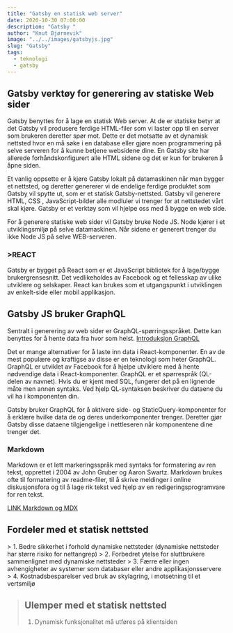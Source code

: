 ```yaml
---
title: "Gatsby en statisk web server"
date: 2020-10-30 07:00:00
description: "Gatsby "
author: "Knut Bjørnevik"
image: "../../images/gatsbyjs.jpg"
slug: "Gatsby"
tags:
  - teknologi
  - gatsby
---
```


<h2>Gatsby verktøy for generering av statiske Web sider</h2>

Gatsby benyttes for å lage en statisk Web server. At de er statiske betyr at det Gatsby vil produsere ferdige
 HTML-filer som vi laster opp til en server som brukeren deretter spør mot. Dette er det motsatte av et dynamisk nettsted hvor en må søke i en database eller gjøre noen programmering på selve serveren for å kunne betjene websidene dine. En Gatsby site har allerede forhåndskonfigurert alle HTML sidene og det er kun for brukeren å åpne siden.

Et vanlig oppsette er å kjøre Gatsby lokalt på datamaskinen når man bygger et nettsted, og deretter genererer vi de endelige ferdige produktet som Gatsby vil spytte ut, som er et statisk Gatsby-nettsted. Gatsby vil generere HTML, CSS , JavaScript-bilder alle modluler vi trenger for at nettstedet vårt skal kjøre. Gatsby er et  verktøy som vil hjelpe oss med å bygge en web side.

For å generere statiske web sider vil Gatsby bruke Node JS. Node kjører i et utviklingsmiljø på selve datamaskinen.
 Når sidene er generert trenger du ikke  Node JS på selve WEB-serveren.
<h3>>REACT</h3>
Gatsby er bygget på React som er et JavaScript bibliotek for å lage/bygge brukergrensesnitt. 
Det vedlikeholdes av Facebook og et fellesskap av ulike utviklere og selskaper. 
React kan brukes som et utgangspunkt i utviklingen av enkelt-side eller mobil applikasjon.

<h2> Gatsby JS bruker GraphQL </h2>
Sentralt i generering av web sider er GraphQL-spørringsspråket. Dette kan benyttes for å hente data fra hvor som helst. <a target="_blank" rel="noopener noreferrer" href= "https://www.gatsbyjs.com/tutorial/part-five/#introducing-graphiql" > Introduksjon GraphQL</a>

Det er mange alternativer for å laste inn data i React-komponenter. En av de mest populære og kraftigse av disse er en teknologi som heter GraphQL. GraphQL er utviklet av Facebook for å hjelpe utviklere med å hente nødvendige data i React-komponenter.
GraphQL er et spørrespråk (QL-delen av navnet). Hvis du er kjent med SQL, fungerer det på en lignende måte men annen syntaks. Ved hjelp QL-syntaksen beskriver du dataene du vil ha i komponenten din.

Gatsby bruker GraphQL for å aktivere side- og StaticQuery-komponenter for å erklære hvilke data de og deres underkomponenter trenger. Deretter gjør Gatsby disse dataene tilgjengelige i nettleseren når komponentene dine trenger det.


<h3> Markdown </h3>
Markdown er et lett markeringsspråk med syntaks for formatering av ren tekst, opprettet i 2004 av John Gruber og Aaron Swartz. Markdown brukes ofte til formatering av readme-filer, til å skrive meldinger i online diskusjonsfora og til å lage rik tekst ved hjelp av en redigeringsprogramvare for ren tekst.

<a  rel="noopener noreferrer" href= "007-markdown-mdx"> LINK Markdown og MDX </a>


<h2> Fordeler med et statisk nettsted </h2>
> 1. Bedre sikkerhet i forhold dynamiske nettsteder (dynamiske nettsteder har større risiko for nettangrep)
> 2. Forbedret ytelse for sluttbrukere sammenlignet med dynamiske nettsteder 
> 3. Færre eller ingen avhengigheter av systemer som databaser eller andre applikasjonsservere 
> 4. Kostnadsbesparelser ved bruk av skylagring, i motsetning til et vertsmiljø 


> ## Ulemper med et statisk nettsted
> 1. Dynamisk funksjonalitet må utføres på klientsiden
